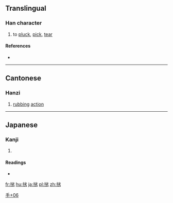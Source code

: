 ==Translingual==

===Han character===
{{Han char|rn=64|rad=手|as=06|sn=9|four=|canj=手火竹尸 (QFHS)|ids=⿰[[扌]][[劣]]}}

# to [[pluck]], [[pick]], [[tear]]

====References====
* {{Han ref|kx=0431.171|dkj=12081|dj=0780.240|hdz=31868.151|uh=6318|ud=25368}}

----

==Cantonese==

===Hanzi===
{{yue-hanzi|jyut=[[lyut3]]|y=lyut3}}

# [[rubbing]] [[action]]

----

==Japanese==

===Kanji===
{{ja-kanji|grade=|rs=手06}}

# {{defn|lang=ja|sort=手06}}

====Readings====
* {{ja-readings|on=|kun=[[むしる]] (mushiru), [[むしりとる]] (mushiritoru)}}

[[Category:Japanese-only CJKV Characters|手+06]]

[[fr:挘]]
[[hu:挘]]
[[ja:挘]]
[[pl:挘]]
[[zh:挘]]